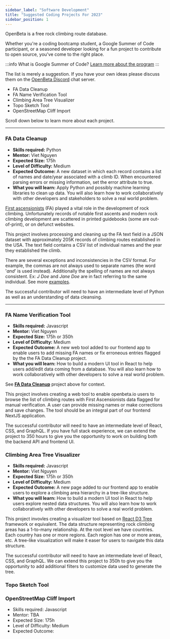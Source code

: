 ```yaml
---
sidebar_label: "Software Development"
title: "Suggested Coding Projects For 2023"
sidebar_position: 1
---
```

OpenBeta is a free rock climbing route database.  

Whether you're a coding bootcamp student, a Google Summer of Code participant, or a seasoned developer looking for a fun project to contribute to open source, you've come to the right place.

:::info What is Google Summer of Code?
[Learn more about the program](https://google.github.io/gsocguides/student/)
:::

The list is merely a suggestion.  If you have your own ideas please discuss them on the [OpenBeta Discord](https://discord.gg/ptpnWWNkJx) chat server.

- FA Data Cleanup
- FA Name Verification Tool
- Climbing Area Tree Visualizer
- Topo Sketch Tool
- OpenStreetMap Cliff Import

Scroll down below to learn more about each project.

---

### FA Data Cleanup
- **Skills required:** Python
- **Mentor:** Viet Nguyen
- **Expected Size:** 175h
- **Level of Difficulty:** Medium
- **Expected Outcome:** A new dataset in which each record contains a list of names and date/year associated with a climb ID. When encountered parsing errors or missing information, set the error attribute to true.
- **What you will learn:** Apply Python and possibly machine learning libraries to clean up data. You will also learn how to work collaboratively with other developers and stakeholders to solve a real world problem.

[First ascensionists](https://en.wikipedia.org/wiki/First_ascent) (FA) played a vital role in the development of rock climbing.  Unfortunately records of notable first ascents and modern rock climbing development are scattered in printed guidebooks (some are out-of-print), or on defunct websites.

This project involves processing and cleaning up the FA text field in a JSON dataset with approximately 205K records of climbing routes established in the USA.  The text field contains a CSV list of individual names and the year they established the climb.  

There are several exceptions and inconsistencies in the CSV format.  For example, the commas are not always used to separate names (the word '*and*' is used instead).  Additionally the spelling of names are not always consistent. Ex: *J Doe* and *Jane Doe* are in fact referring to the same individual.  See more [examples](https://github.com/OpenBeta/fa-cleanup).

The successful contributor will need to have an intermediate level of Python as well as an understanding of data cleansing.

---

### FA Name Verification Tool
- **Skills required:** Javascript
- **Mentor:** Viet Nguyen
- **Expected Size:** 175h or 350h
- **Level of Difficulty:** Medium
- **Expected Outcome:** A new web tool added to our frontend app to enable users to add missing FA names or fix erroneous entries flagged by the the FA Data Cleanup project.
- **What you will learn:**  How to build a modern UI tool in React to help users add/edit data coming from a database.  You will also learn how to work collaboratively with other developers to solve a real world problem.

See **[FA Data Cleanup](#fa-data-cleanup)** project above for context.

This project involves creating a web tool to enable openbeta.io users to browse the list of climbing routes with First Ascensionists data flagged for manual verification.  A user can provide missing names or make corrections and save changes.  The tool should be an integral part of our frontend NextJS application.

The successful contributor will need to have an intermediate level of React, CSS, and GraphQL.  If you have full stack experience, we can extend the project to 350 hours to give you the opportunity to work on building both the backend API and frontend UI.

### Climbing Area Tree Visualizer
- **Skills required:** Javascript
- **Mentor:** Viet Nguyen
- **Expected Size:** 175h or 350h
- **Level of Difficulty:** Medium
- **Expected Outcome:** A new page added to our frontend app to enable users to explore a climbing area hierarchy in a tree-like structure.
- **What you will learn:** How to build a modern UI tool in React to help users explore nested data structures.  You will also learn how to work collaboratively with other developers to solve a real world problem.

This project invovles creating a visualizer tool based on [React D3 Tree](https://bkrem.github.io/react-d3-tree/) framework or equivalent.  The data structure representing rock climbing areas has a 1-to-many relationship.  At the root level we have countries.  Each country has one or more regions.  Each region has one or more areas, etc.  A tree-like visualization will make it easer for users to navigate this data structure.

The successful contributor will need to have an intermediate level of React, CSS, and GraphQL.  We can extend this project to 350h to give you the opportunity to add additional filters to customize data used to generate the tree.

### Topo Sketch Tool

### OpenStreetMap Cliff Import
- Skills required: Javascript
- Mentor: TBA
- Expected Size: 175h
- Level of Difficulty: Medium
- Expected Outcome: 
